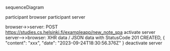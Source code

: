 sequenceDiagram

participant browser
participant server

browser->>server: POST https://studies.cs.helsinki.fi/exampleapp/new_note_spa
activate server
server-->>browser: XHR data / JSON data with StatusCode 201 CREATED, { "content": "xxx", "date": "2023-09-24T18:30:56.376Z" }
deactivate server
